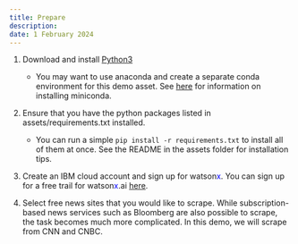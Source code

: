```yaml
---
title: Prepare
description:
date: 1 February 2024
---
```


1. Download and install [Python3](https://www.python.org/downloads/)
    * You may want to use anaconda and create a separate conda environment for this demo asset. See [here](https://docs.anaconda.com/free/miniconda/miniconda-install/) for information on installing miniconda.


2. Ensure that you have the python packages listed in assets/requirements.txt installed.
    * You can run a simple `pip install -r requirements.txt` to install all of them at once. See the README in the assets folder for installation tips.


3. Create an IBM cloud account and sign up for watson<span style="color:blue">x</span>. You can sign up for a free trail for watson<span style="color:blue">x</span>.ai [here](https://www.ibm.com/products/watsonx-ai/info/trial).


4. Select free news sites that you would like to scrape. While subscription-based news services such as Bloomberg are also possible to scrape, the task becomes much more complicated. In this demo, we will scrape from CNN and CNBC.
